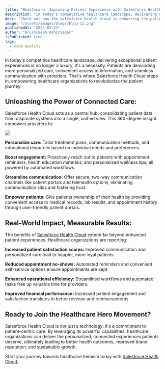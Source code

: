```yaml
---
title: "Healthcare: Improving Patient Experience with Salesforce Health Cloud"
description: "In today's competitive healthcare landscape, delivering exceptional patient experiences is no longer a luxury, it's a necessity. Patients are demanding more personalized care, convenient access to information, and seamless communication with providers. That's where [Salesforce Health Cloud](https://www.cloudprism.in) steps in, empowering healthcare organizations to revolutionize the patient journey."
desc: "Check out how the salesforce health cloud is enhancing the patient experience in healthcare Industry."
image: "/assets/images/blogs/blog-11.png"
publishedAt: "2024-03-24"
author: "Hrushikesh Kshirsagar"
isPublished: true
tags:
  - code quality
---
```


In today's competitive healthcare landscape, delivering exceptional patient experiences is no longer a luxury, it's a necessity. Patients are demanding more personalized care, convenient access to information, and seamless communication with providers. That's where Salesforce Health Cloud steps in, empowering healthcare organizations to revolutionize the patient journey.

## Unleashing the Power of Connected Care:

Salesforce Health Cloud acts as a central hub, consolidating patient data from disparate systems into a single, unified view. This 360-degree insight empowers providers to:

<Image src="/assets/images/blogs/blog-12.png" />

**Personalize care:** Tailor treatment plans, communication methods, and educational resources based on individual needs and preferences.

**Boost engagement:** Proactively reach out to patients with appointment reminders, health education materials, and personalized wellness tips, all powered by automated workflows.

**Streamline communication:** Offer secure, two-way communication channels like patient portals and telehealth options, eliminating communication silos and fostering trust.

**Empower patients:** Give patients ownership of their health by providing convenient access to medical records, lab results, and appointment history through user-friendly patient portals.

## Real-World Impact, Measurable Results:

The benefits of [Salesforce Health Cloud](https://www.cloudprism.in) extend far beyond enhanced patient experiences. Healthcare organizations are reporting:

**Increased patient satisfaction scores:** Improved communication and personalized care lead to happier, more loyal patients.

**Reduced appointment no-shows:** Automated reminders and convenient self-service options ensure appointments are kept.

**Enhanced operational efficiency:** Streamlined workflows and automated tasks free up valuable time for providers.

**Improved financial performance:** Increased patient engagement and satisfaction translates to better revenue and reimbursements.

## Ready to Join the Healthcare Hero Movement?

Salesforce Health Cloud is not just a technology; it's a commitment to patient-centric care. By leveraging its powerful capabilities, healthcare organizations can deliver the personalized, connected experiences patients deserve, ultimately leading to better health outcomes, improved brand reputation, and sustainable growth.

Start your journey towards healthcare heroism today with [Salesforce Health Cloud.](https://www.cloudprism.in)
